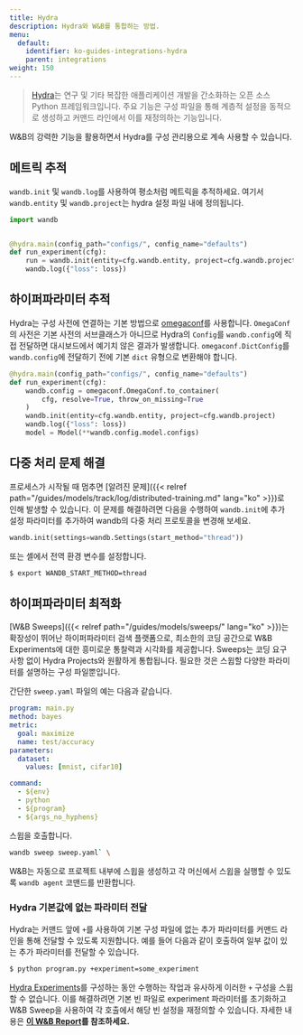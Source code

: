 ```yaml
---
title: Hydra
description: Hydra와 W&B를 통합하는 방법.
menu:
  default:
    identifier: ko-guides-integrations-hydra
    parent: integrations
weight: 150
---
```


> [Hydra](https://hydra.cc)는 연구 및 기타 복잡한 애플리케이션 개발을 간소화하는 오픈 소스 Python 프레임워크입니다. 주요 기능은 구성 파일을 통해 계층적 설정을 동적으로 생성하고 커맨드 라인에서 이를 재정의하는 기능입니다.

W&B의 강력한 기능을 활용하면서 Hydra를 구성 관리용으로 계속 사용할 수 있습니다.

## 메트릭 추적

`wandb.init` 및 `wandb.log`를 사용하여 평소처럼 메트릭을 추적하세요. 여기서 `wandb.entity` 및 `wandb.project`는 hydra 설정 파일 내에 정의됩니다.

```python
import wandb


@hydra.main(config_path="configs/", config_name="defaults")
def run_experiment(cfg):
    run = wandb.init(entity=cfg.wandb.entity, project=cfg.wandb.project)
    wandb.log({"loss": loss})
```

## 하이퍼파라미터 추적

Hydra는 구성 사전에 연결하는 기본 방법으로 [omegaconf](https://omegaconf.readthedocs.io/en/2.1_branch/)를 사용합니다. `OmegaConf`의 사전은 기본 사전의 서브클래스가 아니므로 Hydra의 `Config`를 `wandb.config`에 직접 전달하면 대시보드에서 예기치 않은 결과가 발생합니다. `omegaconf.DictConfig`를 `wandb.config`에 전달하기 전에 기본 `dict` 유형으로 변환해야 합니다.

```python
@hydra.main(config_path="configs/", config_name="defaults")
def run_experiment(cfg):
    wandb.config = omegaconf.OmegaConf.to_container(
        cfg, resolve=True, throw_on_missing=True
    )
    wandb.init(entity=cfg.wandb.entity, project=cfg.wandb.project)
    wandb.log({"loss": loss})
    model = Model(**wandb.config.model.configs)
```

## 다중 처리 문제 해결

프로세스가 시작될 때 멈추면 [알려진 문제]({{< relref path="/guides/models/track/log/distributed-training.md" lang="ko" >}})로 인해 발생할 수 있습니다. 이 문제를 해결하려면 다음을 수행하여 `wandb.init`에 추가 설정 파라미터를 추가하여 wandb의 다중 처리 프로토콜을 변경해 보세요.

```python
wandb.init(settings=wandb.Settings(start_method="thread"))
```

또는 셸에서 전역 환경 변수를 설정합니다.

```bash
$ export WANDB_START_METHOD=thread
```

## 하이퍼파라미터 최적화

[W&B Sweeps]({{< relref path="/guides/models/sweeps/" lang="ko" >}})는 확장성이 뛰어난 하이퍼파라미터 검색 플랫폼으로, 최소한의 코딩 공간으로 W&B Experiments에 대한 흥미로운 통찰력과 시각화를 제공합니다. Sweeps는 코딩 요구 사항 없이 Hydra Projects와 원활하게 통합됩니다. 필요한 것은 스윕할 다양한 파라미터를 설명하는 구성 파일뿐입니다.

간단한 `sweep.yaml` 파일의 예는 다음과 같습니다.

```yaml
program: main.py
method: bayes
metric:
  goal: maximize
  name: test/accuracy
parameters:
  dataset:
    values: [mnist, cifar10]

command:
  - ${env}
  - python
  - ${program}
  - ${args_no_hyphens}
```

스윕을 호출합니다.

``` bash
wandb sweep sweep.yaml` \
```

W&B는 자동으로 프로젝트 내부에 스윕을 생성하고 각 머신에서 스윕을 실행할 수 있도록 `wandb agent` 코맨드를 반환합니다.

### Hydra 기본값에 없는 파라미터 전달

<a id="pitfall-3-sweep-passing-parameters-not-present-in-defaults"></a>

Hydra는 커맨드 앞에 `+`를 사용하여 기본 구성 파일에 없는 추가 파라미터를 커맨드 라인을 통해 전달할 수 있도록 지원합니다. 예를 들어 다음과 같이 호출하여 일부 값이 있는 추가 파라미터를 전달할 수 있습니다.

```bash
$ python program.py +experiment=some_experiment
```

[Hydra Experiments](https://hydra.cc/docs/patterns/configuring_experiments/)를 구성하는 동안 수행하는 작업과 유사하게 이러한 `+` 구성을 스윕할 수 없습니다. 이를 해결하려면 기본 빈 파일로 experiment 파라미터를 초기화하고 W&B Sweep을 사용하여 각 호출에서 해당 빈 설정을 재정의할 수 있습니다. 자세한 내용은 [**이 W&B Report**](http://wandb.me/hydra)**를 참조하세요.**
